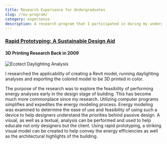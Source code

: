 ```yaml
---
title: Research Experience for Undergraduates
slug: /reu-program/
category: experience
description: A research program that I participated in during my undergrad.
---
```


### [Rapid Prototyping: A Sustainable Design Aid](https://www.nsf.gov/awardsearch/showAward?AWD_ID=0648845)

#### 3D Printing Research Back in 2009

![Ecotect Daylighting Analysis](/images/engagements/ecotect-example.png)

I researched the applicability of creating a Revit model, running
daylighting analyses and exporting the colored model to be 3D printed in
color.

The purpose of the research was to explore the feasibility of performing
energy analyses early in the design stage of building. This has become
much more commonplace since my research. Utilizing computer programs
simplifies and expedites the energy modeling process. Energy modeling
was examined to determine the ease of use and feasibility of using such
a device to help designers understand the priorities behind passive
design. A visual, as well as a textual, analysis can be performed and
used to help educate not only designers but the client. Using rapid
prototyping, a striking visual model can be created to help convey the
energy efficiencies as well as the architectural highlights of the
building.
